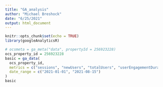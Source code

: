 ```yaml
---
title: "GA_analysis"
author: "Michael Breshock"
date: "6/25/2021"
output: html_document
---
```


```r
knitr::opts_chunk$set(echo = TRUE)
library(googleAnalyticsR)
```

```r
# ocsmeta = ga_meta("data", propertyId = 256923228)
ocs_property_id = 256923228
basic = ga_data(
  ocs_property_id,
  metrics = c("sessions", "newUsers", "totalUsers", "userEngagementDuration"),
  date_range = c("2021-01-01", "2021-08-15")
)
basic
```



